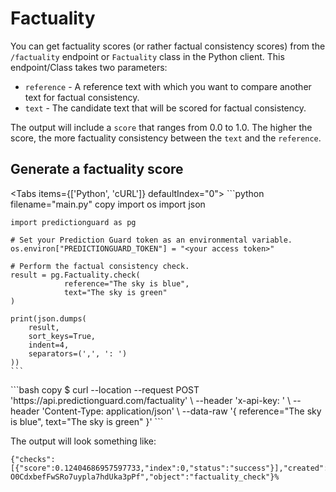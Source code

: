 # Factuality

You can get factuality scores (or rather factual consistency scores) from the `/factuality` endpoint or `Factuality` class in the Python client. This endpoint/Class takes two parameters:

- `reference` - A reference text with which you want to compare another text for factual consistency.
- `text` - The candidate text that will be scored for factual consistency.

The output will include a `score` that ranges from 0.0 to 1.0. The higher the score, the more factuality consistency between the `text` and the `reference`.

## Generate a factuality score


<Tabs items={['Python', 'cURL']}  defaultIndex="0">
  <Tab>
    ```python filename="main.py" copy
    import os
    import json

    import predictionguard as pg

    # Set your Prediction Guard token as an environmental variable.
    os.environ["PREDICTIONGUARD_TOKEN"] = "<your access token>"

    # Perform the factual consistency check.
    result = pg.Factuality.check(
        		reference="The sky is blue", 
        		text="The sky is green"
    )

    print(json.dumps(
        result,
        sort_keys=True,
        indent=4,
        separators=(',', ': ')
    ))
    ```
  </Tab>
  <Tab>
    ```bash copy
    $ curl --location --request POST 'https://api.predictionguard.com/factuality' \
    --header 'x-api-key: <your access token>' \
    --header 'Content-Type: application/json' \
    --data-raw '{
        reference="The sky is blue", 
    		text="The sky is green"
    }'
    ```
  </Tab>
</Tabs>

The output will look something like:

```
{"checks":[{"score":0.12404686957597733,"index":0,"status":"success"}],"created":1701721456,"id":"fact-O0CdxbefFwSRo7uypla7hdUka3pPf","object":"factuality_check"}% 
```
